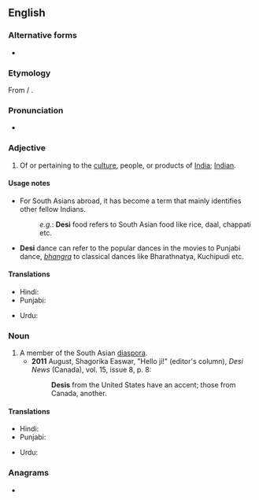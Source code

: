 {{also|desi|desí|desi-}}
==English==
{{wikipedia|Desi}}

===Alternative forms===
* {{l|en|desi}}

===Etymology===
From {{etyl|hi|en}} {{m|hi|देसी|sc=Deva|tr=desī||national}} / {{etyl|ur|en}} {{m|ur|دیسی|sc=ur-Arab|tr=desī||national}}.

===Pronunciation===
* {{IPA|/deɪ.siː/|lang=en}}

===Adjective===
{{en-adj}}

# Of or pertaining to the [[culture]], people, or products of [[India]]; [[Indian]].

====Usage notes====
* For South Asians abroad, it has become a term that mainly identifies other fellow Indians.
*: ''e.g.'': '''Desi''' food refers to South Asian food like rice, daal, chappati etc.
* '''Desi''' dance can refer to the popular dances in the movies to Punjabi dance, ''[[bhangra]]'' to classical dances like Bharathnatya, Kuchipudi etc.

====Translations====
{{trans-top|South Asian}}
* Hindi: {{t+|hi|देसी|tr=desī|sc=Deva}}
* Punjabi: {{t|pa|ਦੇਸੀ|tr=desī|sc=Guru}}
{{trans-mid}}
* Urdu: {{t|ur|دیسی|tr=desī}}
{{trans-bottom}}

===Noun===
{{en-noun}}

# A member of the South Asian [[diaspora]].
#* '''2011''' August, Shagorika Easwar, "Hello ji!" (editor's column), ''Desi News'' (Canada), vol. 15, issue 8, p. 8:
#*: '''Desis''' from the United States have an accent; those from Canada, another.

====Translations====
{{trans-top|person}}
* Hindi: {{t+|hi|देसी|tr=desī|sc=Deva}}
* Punjabi: {{t|pa|ਦੇਸੀ|tr=desī|sc=Guru}}
{{trans-mid}}
* Urdu: {{t|ur|دیسی|tr=desī}}
{{trans-bottom}}

===Anagrams===
* {{anagrams|en|-side|Dies|Eids|IDEs|IEDs|Ides|SEID|Side|deis|dies|eids|ides|side|sied}}